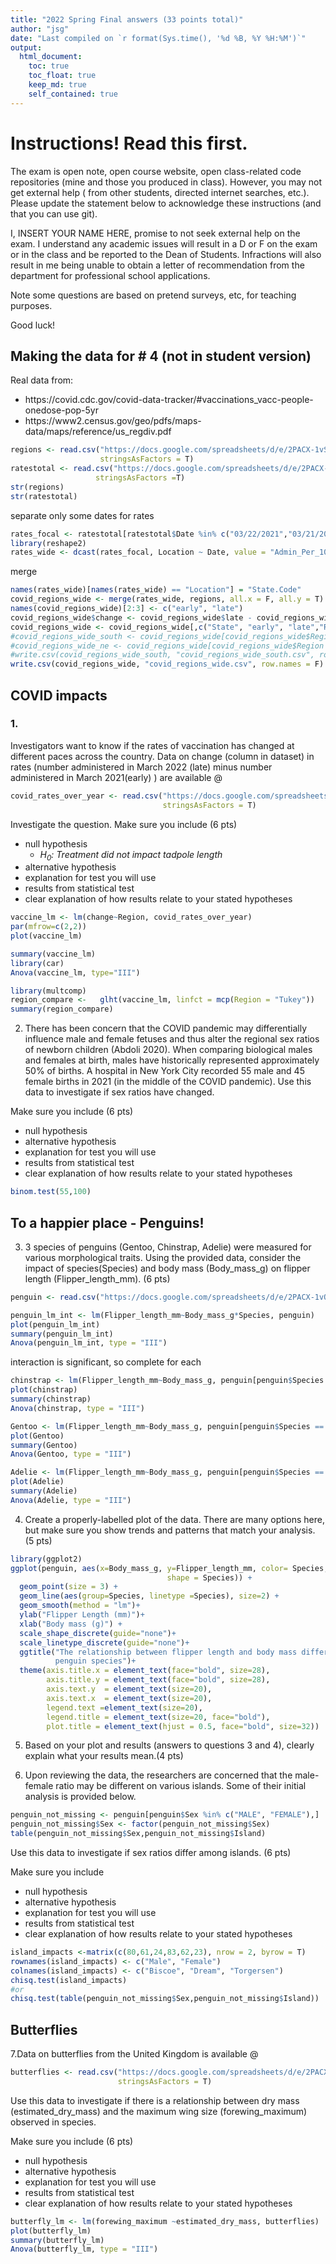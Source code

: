 ```yaml
---
title: "2022 Spring Final answers (33 points total)"
author: "jsg"
date: "Last compiled on `r format(Sys.time(), '%d %B, %Y %H:%M')`"
output:
  html_document:
    toc: true
    toc_float: true
    keep_md: true
    self_contained: true
---
```


# Instructions! Read this first.

The exam is open note, open course website, open class-related code repositories 
(mine and those you produced in class). However, you may not get external help (
from other students, directed internet searches, etc.).  Please update the statement
below to acknowledge these instructions (and that you can use git).

I, INSERT YOUR NAME HERE, promise to not seek external help on the exam. I 
understand any academic issues will result in a D or F on the exam or in the class
and be reported to the Dean of Students.  Infractions will also result in me 
being unable to obtain a letter of recommendation from the department for 
professional school applications.

Note some questions are based on pretend surveys, etc, for teaching purposes.

Good luck!


## Making the data for # 4 (not in student version)

Real data from:  

* https://covid.cdc.gov/covid-data-tracker/#vaccinations_vacc-people-onedose-pop-5yr
* https://www2.census.gov/geo/pdfs/maps-data/maps/reference/us_regdiv.pdf


```r
regions <- read.csv("https://docs.google.com/spreadsheets/d/e/2PACX-1vSHjDv2eSCOtuux9E6JIoEx2F4cOyU6jX6mXUr_FQDtTjpQxroh-IP_3D1z_qcSDr-9lQRQG_CRMZXY/pub?gid=0&single=true&output=csv",
                    stringsAsFactors = T)
ratestotal <- read.csv("https://docs.google.com/spreadsheets/d/e/2PACX-1vTSY3PjqxOgUcMtx15Dzh1Z_TelhY6lsRloAyV65vKhqaPEahv5ojY_y7IOstTuUokyHtAYarkb6qqo/pub?gid=993160825&single=true&output=csv",
                   stringsAsFactors =T)
str(regions)
str(ratestotal)
```
separate only some dates for rates

```r
rates_focal <- ratestotal[ratestotal$Date %in% c("03/22/2021","03/21/2022"),c("Date","Location","Admin_Per_100K")]
library(reshape2)
rates_wide <- dcast(rates_focal, Location ~ Date, value = "Admin_Per_100k" )
```
merge

```r
names(rates_wide)[names(rates_wide) == "Location"] = "State.Code"
covid_regions_wide <- merge(rates_wide, regions, all.x = F, all.y = T)
names(covid_regions_wide)[2:3] <- c("early", "late")
covid_regions_wide$change <- covid_regions_wide$late - covid_regions_wide$early
covid_regions_wide <- covid_regions_wide[,c("State", "early", "late","Region", "change")]
#covid_regions_wide_south <- covid_regions_wide[covid_regions_wide$Region %in% c("South"),]
#covid_regions_wide_ne <- covid_regions_wide[covid_regions_wide$Region %in% c("Northeast"),]
#write.csv(covid_regions_wide_south, "covid_regions_wide_south.csv", row.names = F)
write.csv(covid_regions_wide, "covid_regions_wide.csv", row.names = F)
```

## COVID impacts

### 1. 

Investigators want to know if the rates of vaccination has changed at different
paces across the country. Data on change (column in dataset) in rates (number administered in March 
2022 (late)
minus number administered in March 2021(early) ) are available @

```r
covid_rates_over_year <- read.csv("https://docs.google.com/spreadsheets/d/e/2PACX-1vRLp3znA4ARXCNLlVHj4VSFPHyE7qCTHcs1xWDULfYxUux_6Fia_ugbVnHu8cURowahXWLz5yT7JFf1/pub?gid=1458185696&single=true&output=csv",
                                  stringsAsFactors = T)
```

Investigate the question. Make sure you include (6 pts)

* null hypothesis
  * *H~0~: Treatment did not impact tadpole length*
* alternative hypothesis
* explanation for test you will use 
* results from statistical test
* clear explanation of how results relate to your stated hypotheses

```r
vaccine_lm <- lm(change~Region, covid_rates_over_year)
par(mfrow=c(2,2))
plot(vaccine_lm)
```

```r
summary(vaccine_lm)
library(car)
Anova(vaccine_lm, type="III")
```

```r
library(multcomp)
region_compare <-   glht(vaccine_lm, linfct = mcp(Region = "Tukey"))
summary(region_compare)
```

2.  There has been concern that the COVID pandemic may differentially influence 
male and female fetuses and thus alter the regional sex ratios
of newborn children (Abdoli 2020).  When comparing biological males and females at 
birth, males have historically represented approximately 50% of births. A hospital 
in New York City recorded 55 male and 45 female births in 2021 (in the middle of
the COVID pandemic).  Use this data to investigate if sex ratios have changed. 

Make sure you include (6 pts)

* null hypothesis
* alternative hypothesis
* explanation for test you will use 
* results from statistical test
* clear explanation of how results relate to your stated hypotheses

```r
binom.test(55,100)
```

## To a happier place - Penguins!

3. 3 species of penguins (Gentoo, Chinstrap, Adelie) were measured for various 
morphological traits. Using the provided data, consider the impact of species(Species)
and body mass (Body_mass_g)
on flipper length (Flipper_length_mm). (6 pts)

```r
penguin <- read.csv("https://docs.google.com/spreadsheets/d/e/2PACX-1vQEyo_2bjGK6yEj5gj3SKP_VsqDxsqer4PRqTqqV_FRw9m0OM3u7SgbaT9OF4whgEb1Nx0z2QNU8ovd/pub?gid=836786692&single=true&output=csv", stringsAsFactors = T)
```

```r
penguin_lm_int <- lm(Flipper_length_mm~Body_mass_g*Species, penguin)
plot(penguin_lm_int)
summary(penguin_lm_int)
Anova(penguin_lm_int, type = "III")
```

interaction is significant, so complete for each

```r
chinstrap <- lm(Flipper_length_mm~Body_mass_g, penguin[penguin$Species == "Chinstrap",])
plot(chinstrap)
summary(chinstrap)
Anova(chinstrap, type = "III")
```

```r
Gentoo <- lm(Flipper_length_mm~Body_mass_g, penguin[penguin$Species == "Gentoo",])
plot(Gentoo)
summary(Gentoo)
Anova(Gentoo, type = "III")
```

```r
Adelie <- lm(Flipper_length_mm~Body_mass_g, penguin[penguin$Species == "Adelie",])
plot(Adelie)
summary(Adelie)
Anova(Adelie, type = "III")
```


4. Create a properly-labelled plot of the data. There are many options here, but
make sure you show trends and patterns that match your analysis. (5 pts)

```r
library(ggplot2)
ggplot(penguin, aes(x=Body_mass_g, y=Flipper_length_mm, color= Species, 
                                   shape = Species)) +
  geom_point(size = 3) +
  geom_line(aes(group=Species, linetype =Species), size=2) +
  geom_smooth(method = "lm")+
  ylab("Flipper Length (mm)")+ 
  xlab("Body mass (g)") + 
  scale_shape_discrete(guide="none")+
  scale_linetype_discrete(guide="none")+
  ggtitle("The relationship between flipper length and body mass differs among 
          penguin species")+
  theme(axis.title.x = element_text(face="bold", size=28), 
        axis.title.y = element_text(face="bold", size=28), 
        axis.text.y  = element_text(size=20),
        axis.text.x  = element_text(size=20), 
        legend.text =element_text(size=20),
        legend.title = element_text(size=20, face="bold"),
        plot.title = element_text(hjust = 0.5, face="bold", size=32))
```

5. Based on your plot and results (answers to questions 3 and 4), clearly explain 
what your results mean.(4 pts)

6. Upon reviewing the data, the researchers are concerned that the male-female
ratio may be different on various islands. Some of their initial analysis is 
provided below.

```r
penguin_not_missing <- penguin[penguin$Sex %in% c("MALE", "FEMALE"),]
penguin_not_missing$Sex <- factor(penguin_not_missing$Sex)
table(penguin_not_missing$Sex,penguin_not_missing$Island)
```
Use this data to investigate if sex ratios differ among islands. (6 pts)

Make sure you include

* null hypothesis
* alternative hypothesis
* explanation for test you will use 
* results from statistical test
* clear explanation of how results relate to your stated hypotheses

```r
island_impacts <-matrix(c(80,61,24,83,62,23), nrow = 2, byrow = T)
rownames(island_impacts) <- c("Male", "Female")
colnames(island_impacts) <- c("Biscoe", "Dream", "Torgersen")
chisq.test(island_impacts)
#or
chisq.test(table(penguin_not_missing$Sex,penguin_not_missing$Island))
```


## Butterflies  

7.Data on butterflies from the United Kingdom is available @

```r
butterflies <- read.csv("https://docs.google.com/spreadsheets/d/e/2PACX-1vTGEITZzcvnfDMwdXGScOaAtzMQDtIKaFJXw7220J_efxvvPNrPLIt1qG1UP2bHiNZ2uJDZInOsZJTg/pub?gid=987706272&single=true&output=csv",
                        stringsAsFactors = T)
```

Use this data to investigate if there is a relationship between dry mass 
(estimated_dry_mass) and the maximum wing size (forewing_maximum) observed in 
species. 

Make sure you include (6 pts)

* null hypothesis
* alternative hypothesis
* explanation for test you will use 
* results from statistical test
* clear explanation of how results relate to your stated hypotheses

```r
butterfly_lm <- lm(forewing_maximum ~estimated_dry_mass, butterflies)
plot(butterfly_lm)
summary(butterfly_lm)
Anova(butterfly_lm, type = "III")
```


